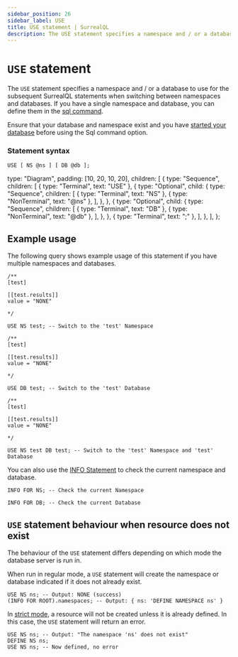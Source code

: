 ```yaml
---
sidebar_position: 26
sidebar_label: USE
title: USE statement | SurrealQL
description: The USE statement specifies a namespace and / or a database to use for the subsequent SurrealQL statements when switching between namespaces and databases.
---
```



# `USE` statement

The `USE` statement specifies a namespace and / or a database to use for the subsequent SurrealQL statements when switching between namespaces and databases. If you have a single namespace and database, you can define them in the [sql command](/docs/surrealdb/cli/sql#example-usage).

Ensure that your database and namespace exist and you have [started your database](/docs/surrealdb/cli/start) before using the Sql command option.

### Statement syntax

<Tabs syncKey="use-statement">
  <TabItem label="SurrealQL Syntax">

```syntax title="SurrealQL Syntax"
USE [ NS @ns ] [ DB @db ];
```

  </TabItem>
  <TabItem label="Railroad Diagram">

  type: "Diagram",
  padding: [10, 20, 10, 20],
  children: [
    {
      type: "Sequence",
      children: [
        { type: "Terminal", text: "USE" },
        {
          type: "Optional",
          child: {
            type: "Sequence",
            children: [
              { type: "Terminal", text: "NS" },
              { type: "NonTerminal", text: "@ns" },
            ],
          },
        },
        {
          type: "Optional",
          child: {
            type: "Sequence",
            children: [
              { type: "Terminal", text: "DB" },
              { type: "NonTerminal", text: "@db" },
            ],
          },
        },
        { type: "Terminal", text: ";" },
      ],
    },
  ],
};

<RailroadDiagram ast={useAst} className="my-6" />

  </TabItem>
</Tabs>

## Example usage

The following query shows example usage of this statement if you have multiple namespaces and databases.

```surql
/**
[test]

[[test.results]]
value = "NONE"

*/

USE NS test; -- Switch to the 'test' Namespace
```

```surql
/**
[test]

[[test.results]]
value = "NONE"

*/

USE DB test; -- Switch to the 'test' Database
```

```surql
/**
[test]

[[test.results]]
value = "NONE"

*/

USE NS test DB test; -- Switch to the 'test' Namespace and 'test' Database
```

You can also use the [INFO Statement](/docs/surrealql/statements/info) to check the current namespace and database.

```surql
INFO FOR NS; -- Check the current Namespace
```

```surql
INFO FOR DB; -- Check the current Database
```

## `USE` statement behaviour when resource does not exist

<Since v="v3.0.0-alpha.8" />

The behaviour of the `USE` statement differs depending on which mode the database server is run in.

When run in regular mode, a `USE` statement will create the namespace or database indicated if it does not already exist.

```surql
USE NS ns; -- Output: NONE (success)
(INFO FOR ROOT).namespaces; -- Output: { ns: 'DEFINE NAMESPACE ns' }
```

In [strict mode](/docs/surrealdb/cli/start#strict-mode), a resource will not be created unless it is already defined. In this case, the `USE` statement will return an error.

```surql
USE NS ns; -- Output: "The namespace 'ns' does not exist"
DEFINE NS ns;
USE NS ns; -- Now defined, no error
```